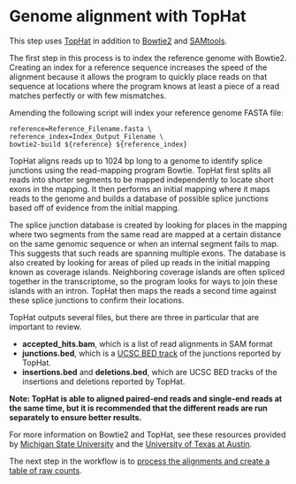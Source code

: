 # Genome alignment with TopHat

This step uses [TopHat][1] in addition to [Bowtie2][2] and [SAMtools][3].

The first step in this process is to index the reference genome with Bowtie2. Creating an index for a reference sequence increases the speed of the alignment because it allows the program to quickly place reads on that sequence at locations where the program knows at least a piece of a read matches perfectly or with few mismatches.

Amending the following script will index your reference genome FASTA file:

```
reference=Reference_Filename.fasta \
reference_index=Index_Output_Filename \
bowtie2-build ${reference} ${reference_index}

```
TopHat aligns reads up to 1024 bp long to a genome to identify splice junctions using the read-mapping program Bowtie. TopHat first splits all reads into shorter segments to be mapped independently to locate short exons in the mapping. It then performs an initial mapping where it maps reads to the genome and builds a database of possible splice junctions based off of evidence from the initial mapping. 

The splice junction database is created by looking for places in the mapping where two segments from the same read are mapped at a certain distance on the same genomic sequence or when an internal segment fails to map. This suggests that such reads are spanning multiple exons. The database is also created by looking for areas of piled up reads in the initial mapping known as coverage islands. Neighboring coverage islands are often spliced together in the transcriptome, so the program looks for ways to join these islands with an intron. TopHat then maps the reads a second time against these splice junctions to confirm their locations.  

TopHat outputs several files, but there are three in particular that are important to review.

- **accepted_hits.bam**, which is a list of read alignments in SAM format
- **junctions.bed**, which is a [UCSC BED track][4] of the junctions reported by TopHat. 
- **insertions.bed** and **deletions.bed**, which are UCSC BED tracks of the insertions and deletions reported by TopHat. 

**Note: TopHat is able to aligned paired-end reads and single-end reads at the same time, but it is recommended that the different reads are run separately to ensure better results.**

For more information on Bowtie2 and TopHat, see these resources provided by [Michigan State University][6] and the [University of Texas at Austin][7].

The next step in the workflow is to [process the alignments and create a table of raw counts][5].

[1]: http://ccb.jhu.edu/software/tophat/manual.shtml
[2]: http://bowtie-bio.sourceforge.net/index.shtml
[3]: https://github.com/samtools/samtools
[4]: https://genome.ucsc.edu/FAQ/FAQformat.html#format1
[5]: https://github.com/lkomoro/RNA-Seq-Workflow/blob/master/processing_alignments.Rmd
[6]: http://ged.msu.edu/angus/tutorials-2013/rnaseq_tophat.html
[7]: https://wikis.utexas.edu/display/bioiteam/Mapping+with+bowtie2+Tutorial